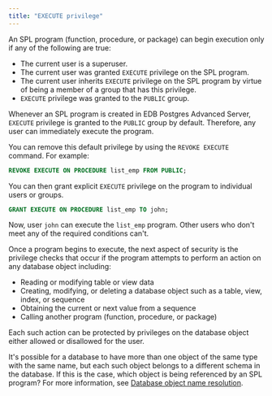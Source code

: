 ```yaml
---
title: "EXECUTE privilege"
---
```


<div id="execute_privilege" class="registered_link"></div>

An SPL program (function, procedure, or package) can begin execution only if any of the following are true:

-   The current user is a superuser.
-   The current user was granted `EXECUTE` privilege on the SPL program.
-   The current user inherits `EXECUTE` privilege on the SPL program by virtue of being a member of a group that has this privilege.
-   `EXECUTE` privilege was granted to the `PUBLIC` group.

Whenever an SPL program is created in EDB Postgres Advanced Server, `EXECUTE` privilege is granted to the `PUBLIC` group by default. Therefore, any user can immediately execute the program.

You can remove this default privilege by using the `REVOKE EXECUTE` command. For example:

```sql
REVOKE EXECUTE ON PROCEDURE list_emp FROM PUBLIC;
```

You can then grant explicit `EXECUTE` privilege on the program to individual users or groups.

```sql
GRANT EXECUTE ON PROCEDURE list_emp TO john;
```

Now, user `john` can execute the `list_emp` program. Other users who don't meet any of the required conditions can't.

Once a program begins to execute, the next aspect of security is the privilege checks that occur if the program attempts to perform an action on any database object including:

-   Reading or modifying table or view data
-   Creating, modifying, or deleting a database object such as a table, view, index, or sequence
-   Obtaining the current or next value from a sequence
-   Calling another program (function, procedure, or package)

Each such action can be protected by privileges on the database object either allowed or disallowed for the user.

It's possible for a database to have more than one object of the same type with the same name, but each such object belongs to a different schema in the database. If this is the case, which object is being referenced by an SPL program? For more information, see [Database object name resolution](02_database_object_name_resolution).
